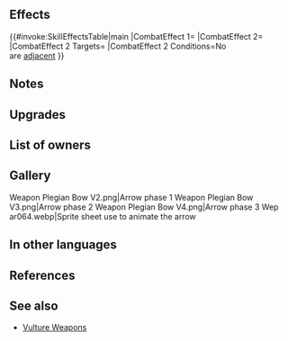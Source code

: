 {{Weapon Infobox
|tagid=SID_ペレジアの弓＋
|weaponName=Plegian Bow+
|userVersion1=Bow
|userVersion2=Arrow
|weaponType=Bow
|might=12
|range=2
|effectiveness=Flying
|effect=Effective against flying foes. If unit is not adjacent to an ally, inflicts penalty on foe's Atk/Def during combat = 5 + any current penalty on each of those stats. (Example: if foe has -7 penalty to Atk, inflicts Atk-12, for a net penalty of Atk-19 during combat.) Calculates each stat penalty independently.
|cost=300
|exclusive=0
|statModifiers=0,12,0,0,0
|required=Plegian Bow
|refinePaths=default
|refineSP=350
|refineMedals=500
|refineStones=50
|intID=2400
|sort=89001
|value=15
|timingID=1
|abilityID=255
|limit1ID=19
|properties=
}}
==Effects==
{{#invoke:SkillEffectsTable|main
|CombatEffect 1={{SkillEffectText|Effectiveness|{{Mt|Flying}}}}
|CombatEffect 2={{SkillEffectText|Temporary Debuffs|Atk/Def|5 + {{SEt|penalties}}<br>on {{SkillTargetText|Foe}}'s Atk/Def}}
|CombatEffect 2 Targets={{SkillTargetText|Foe}}
|CombatEffect 2 Conditions=No {{Tgt|Allies}}<br>are [[adjacent]]
}}

==Notes==
{{Effective damage bonus|flying}}
{{TemporaryDebufffromPenalty}}
==Upgrades==
{{Weapon Upgrade List}}
==List of owners==
{{Skill Hero List}}
==Gallery==
<gallery>
Weapon Plegian Bow V2.png|Arrow phase 1
Weapon Plegian Bow V3.png|Arrow phase 2
Weapon Plegian Bow V4.png|Arrow phase 3
Wep ar064.webp|Sprite sheet use to animate the arrow
</gallery>
==In other languages==
{{OtherLanguages
|japanese=ペレジアの弓＋
|german=Plegia-Bogen+
|spanishEU=Arco plegiano +
|spanishLA=Arco plegiano +
|french=Arc de Plegia +
|italian=Arco plegiano+
|chineseTW=佩萊吉亞之弓＋
|portuguese=Arco plegiano+
}}
==References==
<references/>
==See also==
{{See also skills|cond=Description LIKE '%penalty on foe_s%+%current penalty on each of those stats%' AND Description NOT LIKE '%【Foe Penalty Doubler】%' AND WikiName NOT LIKE '%vulture%' AND Exclusive=1}}
* [[Skill families/Weapons#Vulture|Vulture Weapons]]
{{Weapons Navbox}}